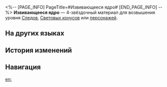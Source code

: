 <%-- [PAGE_INFO]
PageTitle=#Извивающееся ядро#
[END_PAGE_INFO] --%>
{{Предмет Инфобокс
|id          = 111003
|Изображение = Предмет Извивающееся ядро.png
|Тип         = Материал Следов
|Тип2        = Материал возвышения персонажа
|Инвентарь   = Материалы улучшения
|Редкость    = 4
|Эффект      = 
|Описание    = Сердце монстра, блуждающего по Фрагментуму. Продвинутый материал для усиления.
|Источник1   = [[Некоторые монстры Фрагментума на уровне Равновесия 4 или выше]]
|Источник2   = [[Универсальная машина для синтеза: Синтез материалов]]
|Источник3   = [[Противники в Расходящейся вселенной]]
|Источник4   = [[Противники в Виртуальной вселенной]]
|Источник5   = [[Универсальная машина для синтеза: Обмен материалов]]
}}
{{Описание|Источник искажения Фрагментума. Злокачественная опухоль, что порождает зло и побуждает к греху.<br />Сердце слабо пульсирует, но остаточной силы достаточно, чтобы вызвать новое бедствие. Лучше всего уничтожить его, чтобы предотвратить дальнейшие неприятности.<br /><br />''«Это как рак...»''}}
'''Извивающееся ядро''' — 4-звёздочный материал для возвышения уровня [[Следы|Следов]], [[Световые конусы|Световых конусов]] или [[Персонажи|персонажей]].

==На других языках==
{{На других языках
|en   = Squirming Core
|zhs  = 蠢动原核
|zht  = 蠢動原核
|ja   = 脈動する原核
|ko   = 꿈틀대는 코어
|es   = Núcleo serpenteante
|fr   = Noyau des méandres
|ru   = Извивающееся ядро
|th   = Squirming Core
|vi   = Lõi Rục Rịch
|de   = Zuckender Kern
|id   = Squirming Core
|pt   = Núcleo Contorcido
}}

==История изменений==
{{История изменений|3.5}}

==Навигация==
{{Материалы улучшения Навбокс}}

[[en:]]